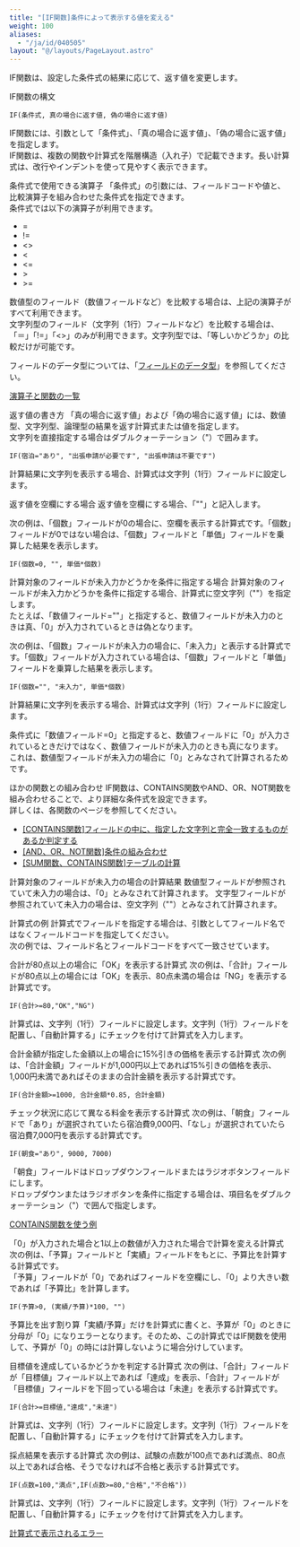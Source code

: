 ```yaml
---
title: "[IF関数]条件によって表示する値を変える"
weight: 100
aliases:
  - "/ja/id/040505"
layout: "@/layouts/PageLayout.astro"
---
```




IF関数は、設定した条件式の結果に応じて、返す値を変更します。

<Heading id="autocalc_if_function_10">IF関数の構文</Heading>
```plaintext {copy=true}
IF(条件式, 真の場合に返す値, 偽の場合に返す値)

```

IF関数には、引数として「条件式」、「真の場合に返す値」、「偽の場合に返す値」を指定します。  
IF関数は、複数の関数や計算式を階層構造（入れ子）で記載できます。長い計算式は、改行やインデントを使って見やすく表示できます。

<Heading level={3} id="autocalc_if_function_1010">条件式で使用できる演算子</Heading>
「条件式」の引数には、フィールドコードや値と、比較演算子を組み合わせた条件式を指定できます。  
条件式では以下の演算子が利用できます。

* =
* !=
* <>
* <
* <=
* \>
* \>=

数値型のフィールド（数値フィールドなど）を比較する場合は、上記の演算子がすべて利用できます。  
文字列型のフィールド（文字列（1行）フィールドなど）を比較する場合は、「＝」「!=」「<>」のみが利用できます。文字列型では、「等しいかどうか」の比較だけが可能です。

フィールドのデータ型については、「[フィールドのデータ型](/k/ja/id/040500.html#autocalc_calculation_type_10)」を参照してください。

<Reference>

[演算子と関数の一覧](/k/ja/id/040499.html)

</Reference>

<Heading level={3} id="autocalc_if_function_1020">返す値の書き方</Heading>
「真の場合に返す値」および「偽の場合に返す値」には、数値型、文字列型、論理型の結果を返す計算式または値を指定します。  
文字列を直接指定する場合はダブルクォーテーション（"）で囲みます。

```plaintext {copy=true}
IF(宿泊="あり", "出張申請が必要です", "出張申請は不要です")

```

計算結果に文字列を表示する場合、計算式は文字列（1行）フィールドに設定します。

<Heading level={4} id="autocalc_if_function_102010">返す値を空欄にする場合</Heading>
返す値を空欄にする場合、「""」と記入します。

次の例は、「個数」フィールドが0の場合に、空欄を表示する計算式です。「個数」フィールドが0ではない場合は、「個数」フィールドと「単価」フィールドを乗算した結果を表示します。

```plaintext {copy=true}
IF(個数=0, "", 単価*個数)

```

<Heading level={3} id="autocalc_if_function_1040">計算対象のフィールドが未入力かどうかを条件に指定する場合</Heading>
計算対象のフィールドが未入力かどうかを条件に指定する場合、計算式に空文字列（""）を指定します。  
たとえば、「数値フィールド=""」と指定すると、数値フィールドが未入力のときは真、「0」が入力されているときは偽となります。

次の例は、「個数」フィールドが未入力の場合に、「未入力」と表示する計算式です。「個数」フィールドが入力されている場合は、「個数」フィールドと「単価」フィールドを乗算した結果を表示します。

```plaintext {copy=true}
IF(個数="", "未入力", 単価*個数)

```

計算結果に文字列を表示する場合、計算式は文字列（1行）フィールドに設定します。

<Note>

条件式に「数値フィールド=0」と指定すると、数値フィールドに「0」が入力されているときだけではなく、数値フィールドが未入力のときも真になります。  
これは、数値型フィールドが未入力の場合に「0」とみなされて計算されるためです。

</Note>

<Heading level={3} id="autocalc_if_function_1060">ほかの関数との組み合わせ</Heading>
IF関数は、CONTAINS関数やAND、OR、NOT関数を組み合わせることで、より詳細な条件式を設定できます。  
詳しくは、各関数のページを参照してください。

<Reference>

* [[CONTAINS関数]フィールドの中に、指定した文字列と完全一致するものがあるか判定する](/k/ja/id/040506.html)
* [[AND、OR、NOT関数]条件の組み合わせ](/k/ja/id/040496.html)
* [[SUM関数、CONTAINS関数]テーブルの計算](/k/ja/id/040510.html)

</Reference>

<Heading level={3} id="autocalc_if_function_1030">計算対象のフィールドが未入力の場合の計算結果</Heading>
数値型フィールドが参照されていて未入力の場合は、「0」とみなされて計算されます。
文字型フィールドが参照されていて未入力の場合は、空文字列（""）とみなされて計算されます。

<Heading id="autocalc_if_function_20">計算式の例</Heading>
計算式でフィールドを指定する場合は、引数としてフィールド名ではなくフィールドコードを指定してください。  
次の例では、フィールド名とフィールドコードをすべて一致させています。

<Heading level={3} id="autocalc_if_function_2010">合計が80点以上の場合に「OK」を表示する計算式</Heading>
次の例は、「合計」フィールドが80点以上の場合には「OK」を表示、80点未満の場合は「NG」を表示する計算式です。

```plaintext {copy=true}
IF(合計>=80,"OK","NG")

```

計算式は、文字列（1行）フィールドに設定します。文字列（1行）フィールドを配置し、「自動計算する」にチェックを付けて計算式を入力します。

<Heading level={3} id="autocalc_if_function_2020">合計金額が指定した金額以上の場合に15%引きの価格を表示する計算式</Heading>
次の例は、「合計金額」フィールドが1,000円以上であれば15%引きの価格を表示、1,000円未満であればそのままの合計金額を表示する計算式です。

```plaintext {copy=true}
IF(合計金額>=1000, 合計金額*0.85, 合計金額)

```

<Heading level={3} id="autocalc_if_function_2030">チェック状況に応じて異なる料金を表示する計算式</Heading>
次の例は、「朝食」フィールドで「あり」が選択されていたら宿泊費9,000円、「なし」が選択されていたら宿泊費7,000円を表示する計算式です。

```plaintext {copy=true}
IF(朝食="あり", 9000, 7000)

```

「朝食」フィールドはドロップダウンフィールドまたはラジオボタンフィールドにします。  
ドロップダウンまたはラジオボタンを条件に指定する場合は、項目名をダブルクォーテーション（"）で囲んで指定します。

<Reference>

[CONTAINS関数を使う例](/k/ja/id/040506.html#autocalc_multichoice_contains_2040)

</Reference>

<Heading level={3} id="autocalc_if_function_2060">「0」が入力された場合と1以上の数値が入力された場合で計算を変える計算式</Heading>
次の例は、「予算」フィールドと「実績」フィールドをもとに、予算比を計算する計算式です。  
「予算」フィールドが「0」であればフィールドを空欄にし、「0」より大きい数であれば「予算比」を計算します。

```plaintext {copy=true}
IF(予算>0, (実績/予算)*100, "")

```

予算比を出す割り算「実績/予算」だけを計算式に書くと、予算が「0」のときに分母が「0」になりエラーとなります。そのため、この計算式ではIF関数を使用して、予算が「0」の時には計算しないように場合分けしています。

<Heading level={3} id="autocalc_if_function_2040">目標値を達成しているかどうかを判定する計算式</Heading>
次の例は、「合計」フィールドが「目標値」フィールド以上であれば「達成」を表示、「合計」フィールドが「目標値」フィールドを下回っている場合は「未達」を表示する計算式です。

```plaintext {copy=true}
IF(合計>=目標値,"達成","未達")

```

計算式は、文字列（1行）フィールドに設定します。文字列（1行）フィールドを配置し、「自動計算する」にチェックを付けて計算式を入力します。

<Heading level={3} id="autocalc_if_function_2050">採点結果を表示する計算式</Heading>
次の例は、試験の点数が100点であれば満点、80点以上であれば合格、そうでなければ不合格と表示する計算式です。

```plaintext {copy=true}
IF(点数=100,"満点",IF(点数>=80,"合格","不合格"))

```

計算式は、文字列（1行）フィールドに設定します。文字列（1行）フィールドを配置し、「自動計算する」にチェックを付けて計算式を入力します。

<Reference>

[計算式で表示されるエラー](/k/ja/id/040497.html)

</Reference>
